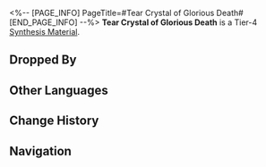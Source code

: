 <%-- [PAGE_INFO]
PageTitle=#Tear Crystal of Glorious Death#
[END_PAGE_INFO] --%>
{{Item Infobox
|title       = Tear Crystal of Glorious Death
|id          = 183003
|image       = Item Tear Crystal of Glorious Death.png
|type        = 
|invCategory = Other Materials
|rarity      = 4
|effect      = Tier 4 Synthesis Material
|description = A Mourning Actor took a gondola and rowed towards a silent world of barrenness, humming an elegy for civilizations long gone. Not a single soul could be found at the site of the doomsday battlefield, but like nacre, the world that had turned into ashes gave birth to pearls of sorrow. The ghosts of the past condensed into clouds and rained down crystals like teardrops. The Actor held a fine grain of such crystal in hand and immediately heard in a dream the glorious chorus of civilizations at their height &mdash; heroes with godly might, starships like towering mountains, the whimper of stars, and the rage of the enemy. The Actor became restless in sleep, dragged into silent dreams.
|source1     = Corridor of Fading Echoes: Everwinter Shadewalkers or other enemies
}}
{{Description|1=''"Every single joy I had in my dreams breaks my heart."''}}
'''Tear Crystal of Glorious Death''' is a Tier-4 [[Synthesis Material]].

==Dropped By==
{{Dropped By}}

==Other Languages==
{{Other Languages
|en   = Tear Crystal of Glorious Death
|zhs  = 哀荣泣石
|zht  = 哀榮泣石
|ja   = 余栄の涙石
|ko   = 비애의 눈물 결정
|es   = Lágrimas de cristal de la muerte gloriosa
|fr   = Cristal de larme du glorieux trépas
|ru   = Слёзный кристалл славной смерти
|th   = Tear Crystal of Glorious Death
|vi   = Đá Khóc Bi Hùng
|de   = Tränenkristall des glorreichen Todes
|id   = Tear Crystal of Glorious Death
|pt   = Cristal Partido da Morte Gloriosa
}}

==Change History==
{{Change History|2.0}}

==Navigation==
{{Synthesis Material Navbox}}
